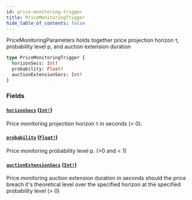 ```yaml
---
id: price-monitoring-trigger
title: PriceMonitoringTrigger
hide_table_of_contents: false
---
```



PriceMonitoringParameters holds together price projection horizon τ, probability level p, and auction extension duration

```graphql
type PriceMonitoringTrigger {
  horizonSecs: Int!
  probability: Float!
  auctionExtensionSecs: Int!
}
```


### Fields

#### [`horizonSecs`](#) ([`Int!`](/docs/testnet/graphql/scalars/int))

Price monitoring projection horizon τ in seconds (&#x003E; 0).


#### [`probability`](#) ([`Float!`](/docs/testnet/graphql/scalars/float))

Price monitoring probability level p. (&#x003E;0 and &#x003C; 1)


#### [`auctionExtensionSecs`](#) ([`Int!`](/docs/testnet/graphql/scalars/int))

Price monitoring auction extension duration in seconds should the price
breach it's theoretical level over the specified horizon at the specified
probability level (&#x003E; 0)




